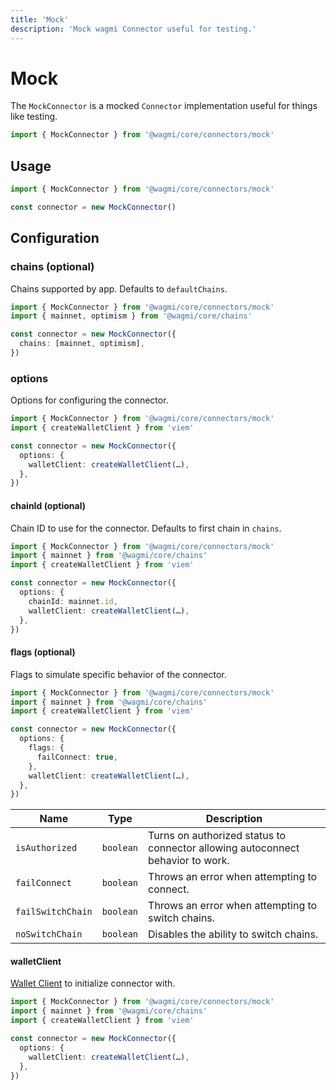 ```yaml
---
title: 'Mock'
description: 'Mock wagmi Connector useful for testing.'
---
```


# Mock

The `MockConnector` is a mocked `Connector` implementation useful for things like testing.

```ts
import { MockConnector } from '@wagmi/core/connectors/mock'
```

## Usage

```ts
import { MockConnector } from '@wagmi/core/connectors/mock'

const connector = new MockConnector()
```

## Configuration

### chains (optional)

Chains supported by app. Defaults to `defaultChains`.

```ts {5}
import { MockConnector } from '@wagmi/core/connectors/mock'
import { mainnet, optimism } from '@wagmi/core/chains'

const connector = new MockConnector({
  chains: [mainnet, optimism],
})
```

### options

Options for configuring the connector.

```ts {5-7}
import { MockConnector } from '@wagmi/core/connectors/mock'
import { createWalletClient } from 'viem'

const connector = new MockConnector({
  options: {
    walletClient: createWalletClient(…),
  },
})
```

#### chainId (optional)

Chain ID to use for the connector. Defaults to first chain in `chains`.

```ts {7}
import { MockConnector } from '@wagmi/core/connectors/mock'
import { mainnet } from '@wagmi/core/chains'
import { createWalletClient } from 'viem'

const connector = new MockConnector({
  options: {
    chainId: mainnet.id,
    walletClient: createWalletClient(…),
  },
})
```

#### flags (optional)

Flags to simulate specific behavior of the connector.

```ts {7-9}
import { MockConnector } from '@wagmi/core/connectors/mock'
import { mainnet } from '@wagmi/core/chains'
import { createWalletClient } from 'viem'

const connector = new MockConnector({
  options: {
    flags: {
      failConnect: true,
    },
    walletClient: createWalletClient(…),
  },
})
```

| Name              | Type      | Description                                                                    |
| ----------------- | --------- | ------------------------------------------------------------------------------ |
| `isAuthorized`    | `boolean` | Turns on authorized status to connector allowing autoconnect behavior to work. |
| `failConnect`     | `boolean` | Throws an error when attempting to connect.                                    |
| `failSwitchChain` | `boolean` | Throws an error when attempting to switch chains.                              |
| `noSwitchChain`   | `boolean` | Disables the ability to switch chains.                                         |

#### walletClient

[Wallet Client](https://viem.sh/docs/clients/wallet.html) to initialize connector with.

```ts {7}
import { MockConnector } from '@wagmi/core/connectors/mock'
import { mainnet } from '@wagmi/core/chains'
import { createWalletClient } from 'viem'

const connector = new MockConnector({
  options: {
    walletClient: createWalletClient(…),
  },
})
```
